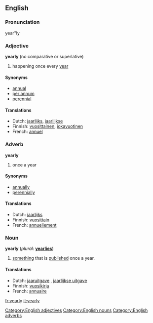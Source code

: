 ==English==

===Pronunciation===
year"ly

===Adjective===
'''yearly''' (no comparative or superlative)

# happening once every [[year]]

====Synonyms====
* [[annual]]
* [[per annum]]
* [[perennial]]

====Translations====
*Dutch: [[jaarlijks]], [[jaarlijkse]]
*Finnish: [[vuosittainen]], [[jokavuotinen]]
*French: [[annuel]] {{m}}

===Adverb===
'''yearly'''

# once a year

====Synonyms====
* [[annually]]
* [[perennially]]

====Translations====
*Dutch: [[jaarlijks]]
*Finnish: [[vuosittain]]
*French: [[annuellement]]

===Noun===
'''yearly'''  (''plural:'' '''[[yearlies]]''')

# [[something]] that is [[publish]]ed once a year.

====Translations====
*Dutch: [[jaaruitgave]] {{f}}, [[jaarlijkse uitgave]] {{f}}
*Finnish: [[vuosikirja]]
*French: [[annuaire]] {{m}}

[[Category:English adjectives]]
[[Category:English nouns]]
[[Category:English adverbs]]

[[fr:yearly]]
[[it:yearly]]